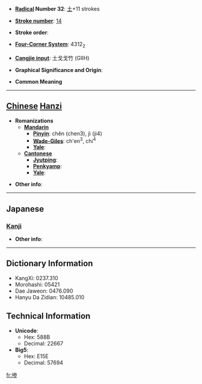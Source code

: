 * '''[[Wiktionary:Chinese radical index| Radical]] Number 32''': [[Wiktionary:Chinese radical index 土|土]]+11 strokes

* '''[[Wiktionary:Chinese total strokes index|Stroke number]]''': [[Wiktionary:Chinese total strokes index 14|14]]

* '''Stroke order''': 

* '''[[Wiktionary:Chinese four corner index|Four-Corner System]]''': 4312<sub>2</sub>

* '''[[Wiktionary:Chinese Cangjie index|Cangjie input]]''': 土戈戈竹 (GIIH)

* '''Graphical Significance and Origin''': 

* '''Common Meaning'''

----

== [[Chinese]] [[Hanzi]] ==

* '''Romanizations'''
** '''[[Mandarin]]'''
*** '''[[Pinyin]]''': chěn (chen3), jì (ji4)
*** '''[[Wade-Giles]]''': ch'en<sup>3</sup>, chi<sup>4</sup>
*** '''[[Yale]]''': 
** '''[[Cantonese]]'''
*** '''[[Jyutping]]''':
*** '''[[Penkyamp]]''': 
*** '''[[Yale]]''': 

* '''Other info''': 

----

==Japanese==
===[[Kanji]]===
{{kanji|on readings=[[しん]] (shin)
|kun readings=[[つち]] (tsuchi), [[すなじ]] (sunaji), [[にごる]] (nigoru)
}}

* '''Other info''':  

----

== Dictionary Information ==

* KangXi: 0237.310
* Morohashi: 05421
* Dae Jaweon: 0476.090
* Hanyu Da Zidian: 10485.010

== Technical Information ==

* '''Unicode''':
** Hex: 588B
** Decimal: 22667
* '''Big5''':
** Hex: E15E
** Decimal: 57694

[[fr:墋]]